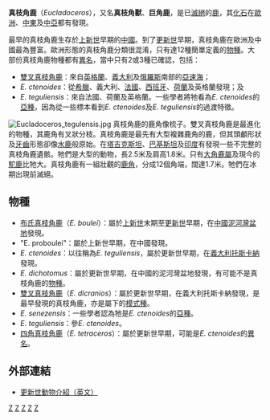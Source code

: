 {{Automatic taxobox
| taxon = Eucladoceros
| authority = 
| image = Eucladoceros dicranios.JPG
| image_caption = ''雙叉真枝角鹿''
|status = fossil
|fossil_range = {{fossil range|2.588|0.126}}[[上新世|上新世]]至[[更新世|更新世]]
|subdivision_ranks = [[種|種]]
|subdivision =
* ?[[布氏真枝角鹿|布氏真枝角鹿]] ''E. boulei''
* ''E. ctenoides''
* ?''E. dichotomus''
* ?[[雙叉真枝角鹿|雙叉真枝角鹿]] ''E. dicranios''
* ?''E. senezensis''
* ?''E. teguliensis''
* ?[[四角真枝角鹿|四角真枝角鹿]] ''E. tetraceros''
}}
'''真枝角鹿'''（''Eucladoceros''），又名'''真枝角獸'''、'''巨角鹿'''，是已[[滅絕|滅絕]]的[[鹿|鹿]]，其[[化石|化石]]在[[歐洲|歐洲]]、[[中東|中東]]及[[中亞|中亞]]都有發現。

最早的真枝角鹿生存於[[上新世|上新世]]早期的[[中國|中國]]。到了[[更新世|更新世]]早期，真枝角鹿在歐洲及中國最為豐富。歐洲形態的真枝角鹿分類很混淆，只有達12種簡單定義的[[物種|物種]]。大部份真枝角鹿物種都有[[異名|異名]]，當中只有2或3種已確認，包括：

* [[雙叉真枝角鹿|雙叉真枝角鹿]]：來自[[英格蘭|英格蘭]]、[[義大利|義大利]]及[[俄羅斯|俄羅斯]]南部的[[亞速海|亞速海]]；
* ''E. ctenoides''：從[[希臘|希臘]]、義大利、[[法國|法國]]、[[西班牙|西班牙]]、[[荷蘭|荷蘭]]及英格蘭發現；及
* ''E. teguliensis''：來自法國、荷蘭及英格蘭。一些學者將牠看為''E. ctenoides''的[[亞種|亞種]]，因為從一些標本看到''E. ctenoides''及''E. teguliensis''的過渡特徵。
[[File:Eucladoceros_tegulensis.jpg|thumb]]
真枝角鹿的鹿角像梳子。雙叉真枝角鹿是最進化的物種，其鹿角有叉狀分枝。真枝角鹿是最先有大型複雜鹿角的鹿，但其頭顱形狀及[[牙齒|牙齒]]形態卻像[[水鹿|水鹿]]般原始。在[[塔吉克斯坦|塔吉克斯坦]]、[[巴基斯坦|巴基斯坦]]及[[印度|印度]]有發現一些不完整的真枝角鹿遺骸。牠們是大型的動物，長2.5米及肩高1.8米。只有[[大角鹿屬|大角鹿屬]]及現今的[[駝鹿|駝鹿]]比牠大。真枝角鹿有一組壯觀的[[鹿角|鹿角]]，分成12個角端，闊達1.7米。牠們在冰期出現前滅絕。

==物種==
* [[布氏真枝角鹿|布氏真枝角鹿]]（''E. boulei''）：屬於[[上新世|上新世]]末期至[[更新世|更新世]]早期，在[[中國|中國]][[泥河灣盆地|泥河灣盆地]]發現。
* "E. proboulei"：屬於上新世早期，在中國發現。
* ''E. ctenoides''：以往稱為''E. teguliensis''，屬於更新世早期，在[[義大利|義大利]][[托斯卡納|托斯卡納]]發現。
* ''E. dichotomus''：屬於更新世早期，在中國的泥河灣盆地發現，有可能不是真枝角鹿的[[物種|物種]]。
* [[雙叉真枝角鹿|雙叉真枝角鹿]]（''E. dicranios''）：屬於更新世早期，在義大利托斯卡納發現，是最早發現的真枝角鹿，亦是屬下的[[模式種|模式種]]。
* ''E. senezensis''：一些學者認為牠是''E. ctenoides''的[[亞種|亞種]]。
* ''E. teguliensis''：參''E. ctenoides''。
* [[四角真枝角鹿|四角真枝角鹿]]（''E. tetraceros''）：屬於更新世早期，可能是''E. ctenoides''的[[異名|異名]]。

==外部連結==
* [https://web.archive.org/web/20080403094313/http://id-archserve.ucsb.edu/Anth3/Courseware/Pleistocene/6_Bestiary.html#Eucladoceros 更新世動物介紹（英文）]
{{Taxonbar|from=Q134257}}

[[Category:真枝角鹿屬|Z]]
[[Category:古動物|Z]]
[[Category:上新世偶蹄目|Z]]
[[Category:更新世偶蹄目|Z]]
[[Category:史前偶蹄目|Z]]